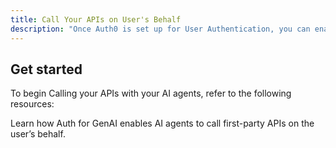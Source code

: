```yaml
---
title: Call Your APIs on User's Behalf
description: "Once Auth0 is set up for User Authentication, you can enable your AI applications and AI agents to securely call your own APIs (first-party APIs) on behalf of authenticated users. This capability allows AI agents to access user-specific data or perform actions with explicit user consent and scope."
---
```




<Intro />

## Get started

To begin Calling your APIs with your AI agents, refer to the following resources:

<Columns>
  <Card
    title="Calling first-party APIs"
    horizontal
    href="/calling-apis/langgraph/get-started/call-your-apis-on-users-behalf"
  >
    Learn how Auth for GenAI enables AI agents to call first-party APIs on the user’s behalf.
  </Card>
</Columns>

<Panel>
  <OverviewTocs
    sections={[
      {
        title: "Learn more",
        links: [
          { label: "What is Token vault?", href: "https://auth0.com/docs/secure/tokens/token-vault" },
          { label: "What is an API?", href: "https://auth0.com/docs/get-started/apis" },
          { label: "Registering APIs", href: "https://auth0.com/docs/get-started/auth0-overview/set-up-apis" }
        ]
      }
    ]}
  />
</Panel>
